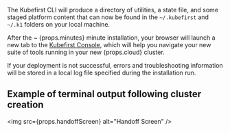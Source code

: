 The Kubefirst CLI will produce a directory of utilities, a state file, and some staged platform content that can now be found in the `~/.kubefirst` and `~/.k1` folders on your local machine.

After the ~ {props.minutes} minute installation, your browser will launch a new tab to the <a href="https://github.com/kubefirst/console">Kubefirst Console</a>, which will help you navigate your new suite of tools running in your new {props.cloud} cluster.

If your deployment is not successful, errors and troubleshooting information will be stored in a local log file specified during the installation run.

## Example of terminal output following cluster creation

<img src={props.handoffScreen} alt="Handoff Screen" />
